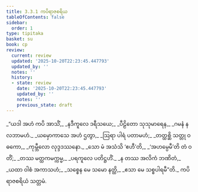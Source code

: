 ```yaml
---
title: 3.3.1 ကပိရာဇစရိယ
tableOfContents: false
sidebar:
  order: 1
type: tipitaka
basket: su
book: cp
review:
  current: review
  updated: '2025-10-20T22:23:45.447793'
  updated_by: ''
  notes: ''
  history:
  - state: review
    date: '2025-10-20T22:23:45.447793'
    updated_by: ''
    notes: ''
    previous_state: draft
---
```



<DynamicBreadcrumb />


<ReviewStatus review={frontmatter.review} showDetails={true} />

<HypothesisAnnotation frontmatter={frontmatter} />

<Division number="67" book="cp" e="ch" v="21" p="413">

<Paragraph number="341" type="verses" book="cp">
_“ယဒါ အဟံ ကပိ အာသိံ,_  
_နဒီကူလေ ဒရီသယေ;_  
_ပီဠိတော သုသုမာရေန,_  
_ဂမနံ န လဘာမဟံ._  

</Paragraph>

</Division>
<Division number="68" book="cp" e="ch" v="21" p="414">

<Paragraph number="342" type="verses" book="cp">
_ယမှောကာသေ အဟံ ဌတွာ,_  
_ဩရာ ပါရံ ပတာမဟံ;_  
_တတ္ထစ္ဆိ သတ္တု ဝဓကော,_  
_ကုမ္ဘီလော လုဒ္ဒဒဿနော._  

</Paragraph>

</Division>
<Division number="69" book="cp" e="ch" v="21" p="414">

<Paragraph number="343" type="verses" book="cp">
_သော မံ အသံသိ ‘ဧဟီ’တိ,_  
_‘အဟမ္ပေမီ’တိ တံ ဝတိံ;_  
_တဿ မတ္ထကမက္ကမ္မ,_  
_ပရကူလေ ပတိဋ္ဌဟိံ._  

</Paragraph>

</Division>
<Division number="70" book="cp" e="ch" v="21" p="414">

<Paragraph number="344" type="verses" book="cp">
_န တဿ အလိကံ ဘဏိတံ,_  
_ယထာ ဝါစံ အကာသဟံ;_  
_သစ္စေန မေ သမော နတ္ထိ,_  
_ဧသာ မေ သစ္စပါရမီ”တိ._  


</Paragraph>
</Division>

<Paragraph number="345" type="center" book="cp">
ကပိရာဇစရိယံ သတ္တမံ.
</Paragraph>